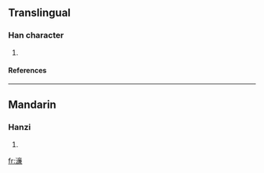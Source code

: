==Translingual==
===Han character===
{{Han char|rn=85|rad=水|as=13|sn=16|four=|canj=水卜廿金 (EYTC)}}
# {{defn|Han|sort=水13}}
====References====
{{Han ref|kx=0655.201|hdz=31764.031|uh=6FD3|ud=28627}}

----
==Mandarin==
===Hanzi===
{{cmn-hanzi|pin=[[lián]] ([[lian2]])|wg=lien<sup>2</sup>}}
# {{defn|Mandarin}}

[[fr:濓]]